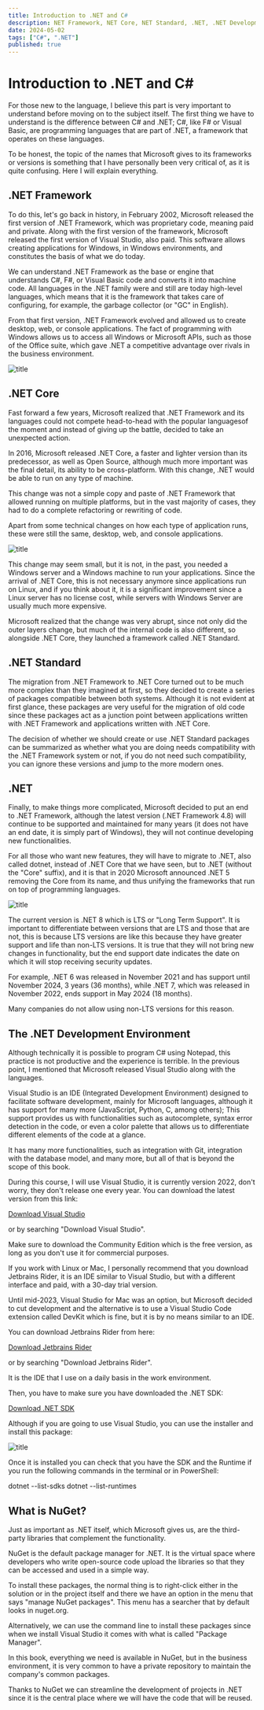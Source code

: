 ```yaml
---
title: Introduction to .NET and C#
description: NET Framework, NET Core, NET Standard, .NET, .NET Development Environment, NuGet
date: 2024-05-02
tags: ["C#", ".NET"]
published: true
---
```


# Introduction to .NET and C#

For those new to the language, I believe this part is very important to understand before moving on to the subject itself. The first thing we have to understand is the difference between C# and .NET; C#, like F# or Visual Basic, are programming languages that are part of .NET, a framework that operates on these languages.

To be honest, the topic of the names that Microsoft gives to its frameworks or versions is something that I have personally been very critical of, as it is quite confusing. Here I will explain everything.

## .NET Framework

To do this, let's go back in history, in February 2002, Microsoft released the first version of .NET Framework, which was proprietary code, meaning paid and private. Along with the first version of the framework, Microsoft released the first version of Visual Studio, also paid. This software allows creating applications for Windows, in Windows environments, and constitutes the basis of what we do today.

We can understand .NET Framework as the base or engine that understands C#, F#, or Visual Basic code and converts it into machine code. All languages in the .NET family were and still are today high-level languages, which means that it is the framework that takes care of configuring, for example, the garbage collector (or "GC" in English).

From that first version, .NET Framework evolved and allowed us to create desktop, web, or console applications. The fact of programming with Windows allows us to access all Windows or Microsoft APIs, such as those of the Office suite, which gave .NET a competitive advantage over rivals in the business environment.

![title](img/20240538-193814.png)

## .NET Core

Fast forward a few years, Microsoft realized that .NET Framework and its languages ​​could not compete head-to-head with the popular languages ​​of the moment and instead of giving up the battle, decided to take an unexpected action.

In 2016, Microsoft released .NET Core, a faster and lighter version than its predecessor, as well as Open Source, although much more important was the final detail, its ability to be cross-platform. With this change, .NET would be able to run on any type of machine.

This change was not a simple copy and paste of .NET Framework that allowed running on multiple platforms, but in the vast majority of cases, they had to do a complete refactoring or rewriting of code.

Apart from some technical changes on how each type of application runs, these were still the same, desktop, web, and console applications.

![title](img/20240543-194311.png)

This change may seem small, but it is not, in the past, you needed a Windows server and a Windows machine to run your applications. Since the arrival of .NET Core, this is not necessary anymore since applications run on Linux, and if you think about it, it is a significant improvement since a Linux server has no license cost, while servers with Windows Server are usually much more expensive.

Microsoft realized that the change was very abrupt, since not only did the outer layers change, but much of the internal code is also different, so alongside .NET Core, they launched a framework called .NET Standard.

## .NET Standard

The migration from .NET Framework to .NET Core turned out to be much more complex than they imagined at first, so they decided to create a series of packages compatible between both systems. Although it is not evident at first glance, these packages are very useful for the migration of old code since these packages act as a junction point between applications written with .NET Framework and applications written with .NET Core.

The decision of whether we should create or use .NET Standard packages can be summarized as whether what you are doing needs compatibility with the .NET Framework system or not, if you do not need such compatibility, you can ignore these versions and jump to the more modern ones.

## .NET

Finally, to make things more complicated, Microsoft decided to put an end to .NET Framework, although the latest version (.NET Framework 4.8) will continue to be supported and maintained for many years (it does not have an end date, it is simply part of Windows), they will not continue developing new functionalities.

For all those who want new features, they will have to migrate to .NET, also called dotnet, instead of .NET Core that we have seen, but to .NET (without the "Core" suffix), and it is that in 2020 Microsoft announced .NET 5 removing the Core from its name, and thus unifying the frameworks that run on top of programming languages.

![title](img/20240558-145842.png)

The current version is .NET 8 which is LTS or "Long Term Support". It is important to differentiate between versions that are LTS and those that are not, this is because LTS versions are like this because they have greater support and life than non-LTS versions. It is true that they will not bring new changes in functionality, but the end support date indicates the date on which it will stop receiving security updates.

For example, .NET 6 was released in November 2021 and has support until November 2024, 3 years (36 months), while .NET 7, which was released in November 2022, ends support in May 2024 (18 months).

Many companies do not allow using non-LTS versions for this reason.

## The .NET Development Environment

Although technically it is possible to program C# using Notepad, this practice is not productive and the experience is terrible. In the previous point, I mentioned that Microsoft released Visual Studio along with the languages.

Visual Studio is an IDE (Integrated Development Environment) designed to facilitate software development, mainly for Microsoft languages, although it has support for many more (JavaScript, Python, C, among others); This support provides us with functionalities such as autocomplete, syntax error detection in the code, or even a color palette that allows us to differentiate different elements of the code at a glance.

It has many more functionalities, such as integration with Git, integration with the database model, and many more, but all of that is beyond the scope of this book.

During this course, I will use Visual Studio, it is currently version 2022, don't worry, they don't release one every year. You can download the latest version from this link:

[Download Visual Studio](https://visualstudio.microsoft.com/es/vs/community/)

or by searching "Download Visual Studio".

Make sure to download the Community Edition which is the free version, as long as you don't use it for commercial purposes.

If you work with Linux or Mac, I personally recommend that you download Jetbrains Rider, it is an IDE similar to Visual Studio, but with a different interface and paid, with a 30-day trial version.

Until mid-2023, Visual Studio for Mac was an option, but Microsoft decided to cut development and the alternative is to use a Visual Studio Code extension called DevKit which is fine, but it is by no means similar to an IDE.

You can download Jetbrains Rider from here:

[Download Jetbrains Rider](https://www.jetbrains.com/es-es/rider/download/)

or by searching "Download Jetbrains Rider".

It is the IDE that I use on a daily basis in the work environment.

Then, you have to make sure you have downloaded the .NET SDK:

[Download .NET SDK](https://dotnet.microsoft.com/en-us/download)

Although if you are going to use Visual Studio, you can use the installer and install this package:

![title](img/20240501-150151.png)

Once it is installed you can check that you have the SDK and the Runtime if you run the following commands in the terminal or in PowerShell:

dotnet --list-sdks
dotnet --list-runtimes


## What is NuGet?

Just as important as .NET itself, which Microsoft gives us, are the third-party libraries that complement the functionality.

NuGet is the default package manager for .NET. It is the virtual space where developers who write open-source code upload the libraries so that they can be accessed and used in a simple way.

To install these packages, the normal thing is to right-click either in the solution or in the project itself and there we have an option in the menu that says "manage NuGet packages". This menu has a searcher that by default looks in nuget.org.

Alternatively, we can use the command line to install these packages since when we install Visual Studio it comes with what is called "Package Manager".

In this book, everything we need is available in NuGet, but in the business environment, it is very common to have a private repository to maintain the company's common packages.

Thanks to NuGet we can streamline the development of projects in .NET since it is the central place where we will have the code that will be reused.
